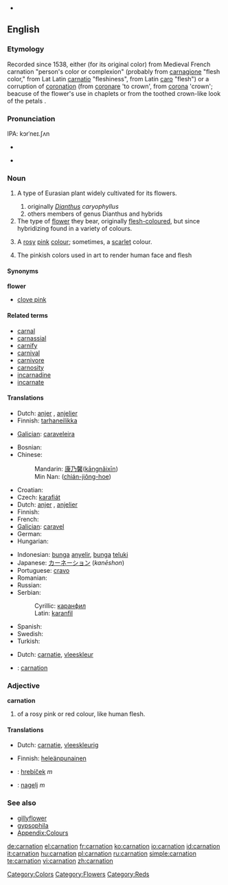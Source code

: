{{wikipedia}}
* {{audio|en-us-carnation.ogg|Audio (US)}}
==English==

===Etymology===
Recorded since 1538, either (for its original color) from Medieval French carnation "person's color or complexion" (probably from {{etyl|la}} [[carnagione]] "flesh color," from Lat Latin [[carnatio]] "fleshiness", from Latin [[caro]] "flesh") or a corruption of [[coronation]] (from [[coronare]] 'to crown', from [[corona]] 'crown'; beacuse of the flower's use in chaplets or from the toothed crown-like look of the petals .

===Pronunciation===
IPA: kɔrˈneɪ.ʃʌn

{{wikipedia}}
* {{audio|en-us-carnation.ogg|Audio (US)}}

* {{rhymes|eɪʃǝn}}

===Noun===
{{en-noun|carnations|-}}

# {{botany}} A type of Eurasian plant widely cultivated for its flowers.
## originally  ''[[Dianthus]] caryophyllus''
## others members of genus Dianthus and hybrids 
# The type of [[flower]] they bear, originally [[flesh-coloured]], but since hybridizing found in a variety of colours.
# {{colour}} A [[rose|rosy]] [[pink]] [[colour]]; sometimes, a [[scarlet]] colour.
#: {{color panel|FFA6C9}}
# {{Archaic}} The pinkish colors used in art to render human face and flesh
 
====Synonyms====
'''flower'''
* [[clove pink]]

====Related terms====
* [[carnal]]
* [[carnassial]]
* [[carnify]]
* [[carnival]]
* [[carnivore]]
* [[carnosity]]
* [[incarnadine]]
* [[incarnate]]

====Translations====
{{trans-top|plant}}
* Dutch: [[anjer]] {{f|m}}, [[anjelier]] {{f|m}}
* Finnish: [[tarhaneilikka]]
{{trans-mid}}
* [[Galician]]: [[caraveleira]] {{f}}
{{trans-bottom}}

{{trans-top|flower}}
* Bosnian: {{t-|bs|karanfil|m}}
* Chinese:
*: Mandarin: [[康乃馨]]([[kāngnǎixīn]])
*: Min Nan: {{zh-ts|剪絨花|剪绒花}} ([[chián-jiông-hoe]])
* Croatian: {{t-|hr|karanfil|m}}
* Czech: [[karafiát]] {{m}}
* Dutch: [[anjer]] {{f|m}}, [[anjelier]] {{f|m}}
* Finnish: {{t|fi|neilikka}}
* French: {{t+|fr|oeillet}}
* [[Galician]]: [[caravel]] {{m}}
* German: {{t+|de|Nelke|f}}
* Hungarian: {{t+|hu|szegfű}}
{{trans-mid}}
* Indonesian: [[bunga]] [[anyelir]], [[bunga]] [[teluki]]
* Japanese: [[カーネーション]] (''kanēshon'')
* Portuguese: [[cravo]]
* Romanian: {{t+|ro|garoafă}}
* Russian: {{t|ru|гвоздика|f|tr=gvozdíka|sc=Cyrl}}
* Serbian:
*: Cyrillic: [[каранфил#Serbian|каранфил]] {{m}}
*: Latin: [[karanfil#Serbian|karanfil]] {{m}}
* Spanish: {{t-|es|clavel}}
* Swedish: {{t-|sv|nejlika}}
* Turkish: {{t+|tr|karanfil}}
{{trans-bottom}}

{{trans-top|colour}}
* Dutch: [[carnatie]], [[vleeskleur]]
{{trans-mid}}
{{trans-bottom}}

{{checktrans-top}}
* {{ttbc|French}}: [[#French|carnation]]
{{checktrans-mid}}
{{checktrans-bottom}}

===Adjective===
'''carnation'''

# {{colour}} of a rosy pink or red colour, like human flesh.

====Translations====
{{trans-top|colour}}
* Dutch: [[carnatie]], [[vleeskleurig]]
{{trans-mid}}
* Finnish: [[heleänpunainen]]
{{trans-bottom}}

{{checktrans}}
<!--Remove this section once all of the translations below have been moved into the tables above.-->
* {{ttbc|Slovak}}: [[hrebíček]]  ''m''
* {{ttbc|Slovene}}: [[nagelj]] ''m''

===See also===
* [[gillyflower]]
* [[gypsophila]]
* [[Appendix:Colours]]

[[Category:Colors]]
[[Category:Flowers]]
[[Category:Reds]]

[[de:carnation]]
[[el:carnation]]
[[fr:carnation]]
[[ko:carnation]]
[[io:carnation]]
[[id:carnation]]
[[it:carnation]]
[[hu:carnation]]
[[pl:carnation]]
[[ru:carnation]]
[[simple:carnation]]
[[te:carnation]]
[[vi:carnation]]
[[zh:carnation]]